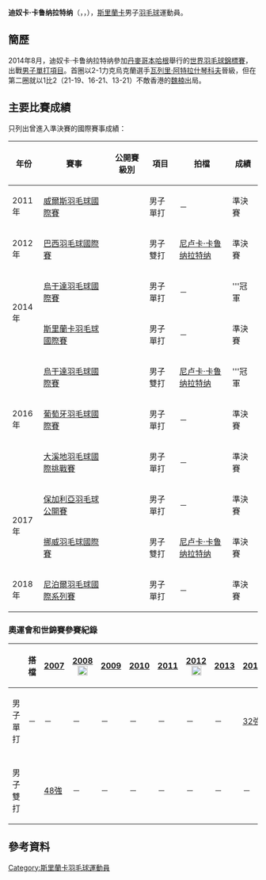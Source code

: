 {{noteTA|G1=Badminton}}
{{Infobox 羽球選手
| playername              = 迪奴卡·卡鲁纳拉特纳<br />{{lang|en|Dinuka Karunaratne}}
| image                   = 
| size                    = 
| caption                 = 
| birth_name              = Edirimuni Dinuka Nishan<br/>Perera Karunaratne
| date_of_birth           = {{birth_date_and_age|1987|10|6}}
| place_of_birth          =
| height                  =
| weight                  = 
| event                   = 男子單打、男子雙打
| country                 = {{SRI}}
| years_started           = 
| handedness              = 
| coach                   = 
| highest_ranking         = 第100位（男單）
| date_of_highest_ranking = 2014年4月24日<ref name="ranking">[http://bwfcontent.tournamentsoftware.com/ranking/player.aspx?id=7323&player=109226 BWF World Ranking - Ranking of Dinuka KARUNARATNA (52229)]{{en}}</ref>
| current_ranking         = 第101位（男單）
| date_of_current_ranking = 2014年8月7日<ref>[http://bwfcontent.tournamentsoftware.com/ranking/category.aspx?id=7323&category=472 BWF World Ranking - BWF世界排名榜 (8/7/2014) - Men's singles]{{en}}</ref>
| played                  = 80勝–49負（男單）<br/>44勝–35負（男雙）<br/>6勝–5負（混雙）
| titles                  = 
| bwf_profile             = 8174A120-0FBF-4D76-A27E-CA1B3D3429E2
| bwf_id                  = 52229
| updated                 = 2014年8月13日
}}
{{MedalTableTop}}
{{MedalSport | 男子[[羽毛球|羽毛球]]}}
{{MedalCountry | {{SRI}}}}
{{MedalBottom}}
'''迪奴卡·卡鲁纳拉特纳'''（{{lang-si|'''දිනුක කරුණාරත්න'''}}，{{lang-ta|'''தினுக கருணாரத்ன'''}}，{{bd|1987年|10月6日}}），[[斯里蘭卡|斯里蘭卡]]男子[[羽毛球|羽毛球]]運動員。

==簡歷==
2014年8月，迪奴卡·卡鲁纳拉特纳參加[[丹麥|丹麥]][[哥本哈根|哥本哈根]]舉行的[[2014年世界羽毛球錦標賽|世界羽毛球錦標賽]]，出戰[[2014年世界羽毛球錦標賽男子單打項目|男子單打項目]]。首圈以2-1力克烏克蘭選手[[瓦列里·阿特拉什琴科夫|瓦列里·阿特拉什琴科夫]]晉級，但在第二圈就以1比2（21-19、16-21、13-21）不敵香港的[[魏楠|魏楠]]出局。

==主要比賽成績==
只列出曾進入準決賽的國際賽事成績：
{| class=wikitable style="text-align:center; font-size:small;" 
!width="50"|年份
!width="180"|賽事
!width="80"|公開賽級別
!width="60"|項目
!width="130"|拍檔
!width="50"|成績
|-
!rowspan="1"|2011年
|[[2011年威爾斯羽毛球國際賽|威爾斯羽毛球國際賽]]
|{{BWFIS}}
|男子單打
|－
|bgcolor="#b8860b"|準決賽
|-
!rowspan="1"|2012年
|[[2012年巴西羽毛球國際賽|巴西羽毛球國際賽]]
|{{BWFIC}}
|男子雙打
|[[尼卢卡·卡鲁纳拉特纳|尼卢卡·卡鲁纳拉特纳]]
|bgcolor="#b8860b"|準決賽
|-
!rowspan="2"|2014年
|[[2014年烏干達羽毛球國際賽|烏干達羽毛球國際賽]]
|{{BWFIS}}
|男子單打
|－
|bgcolor="gold"|'''冠軍
|-
|[[2014年斯里蘭卡羽毛球國際賽|斯里蘭卡羽毛球國際賽]]
|{{BWFIC}}
|男子單打
|－
|bgcolor="#b8860b"|準決賽
|-
!rowspan="3"|2016年
|[[2016年烏干達羽毛球國際賽|烏干達羽毛球國際賽]]
|{{BWFIS}}
|男子雙打
|[[尼卢卡·卡鲁纳拉特纳|尼卢卡·卡鲁纳拉特纳]]
|bgcolor="gold"|'''冠軍
|-
|[[2016年葡萄牙羽毛球國際賽|葡萄牙羽毛球國際賽]]
|{{BWFIS}}
|男子單打
|－
|bgcolor="#b8860b"|準決賽
|-
|[[2016年大溪地羽毛球國際挑戰賽|大溪地羽毛球國際挑戰賽]]
|{{BWFIC}}
|男子單打
|－
|bgcolor="#b8860b"|準決賽
|-
!rowspan="2"|2017年
|[[2017年保加利亞羽毛球公開賽|保加利亞羽毛球公開賽]]
|{{BWFIS}}
|男子單打
|－
|bgcolor="#b8860b"|準決賽
|-
|[[2017年挪威羽毛球國際賽|挪威羽毛球國際賽]]
|{{BWFIS}}
|男子雙打
|[[尼卢卡·卡鲁纳拉特纳|尼卢卡·卡鲁纳拉特纳]]
|bgcolor="#b8860b"|準決賽
|-
!rowspan="1"|2018年
|[[2018年尼泊爾羽毛球國際系列賽|尼泊爾羽毛球國際系列賽]]
|{{BWFIS}}
|男子單打
|－
|bgcolor="#b8860b"|準決賽
|}
{{BWF賽事級別索引}}

===奧運會和世錦賽參賽紀錄===
{| class=wikitable style="text-align:center; font-size:small;" 
!
!搭檔
!width="50"|[[2007年世界羽毛球錦標賽|2007]]
!width="80"|[[2008年夏季奧林匹克運動會羽毛球比賽|2008]] [[File:Olympic_rings_without_rims.svg|20px]]
!width="50"|[[2009年世界羽毛球錦標賽|2009]]
!width="50"|[[2010年世界羽毛球錦標賽|2010]]
!width="50"|[[2011年世界羽毛球錦標賽|2011]]
!width="80"|[[2012年夏季奧林匹克運動會羽毛球比賽|2012]] [[File:Olympic_rings_without_rims.svg|20px]]
!width="50"|[[2013年世界羽毛球錦標賽|2013]]
!width="50"|[[2014年世界羽毛球錦標賽|2014]]
|-
!width="80"|男子單打
|－
|－
|－
|－
|－
|－
|－
|－
|[[2014年世界羽毛球錦標賽男子單打項目|32強]]
|-
|
|-
!width="80"|男子雙打
|align="left"|{{nowrap|[[Diluka_Karunaratne|Diluka Karunaratne]]}}
|[[2007年世界羽毛球錦標賽男子雙打項目|48強]]
|－
|－
|－
|－
|－
|－
|－
|}

== 參考資料 ==
{{Reflist}}

{{DEFAULTSORT:Karunaratne, Dinuka}}
[[Category:斯里蘭卡羽毛球運動員|Category:斯里蘭卡羽毛球運動員]]